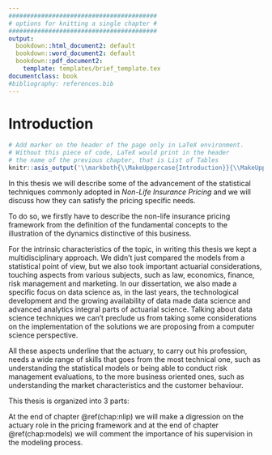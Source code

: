 ```yaml
---
#########################################
# options for knitting a single chapter #
#########################################
output:
  bookdown::html_document2: default
  bookdown::word_document2: default
  bookdown::pdf_document2:
    template: templates/brief_template.tex
documentclass: book
#bibliography: references.bib
---
```


# Introduction {-}


```r
# Add marker on the header of the page only in LaTeX environment.
# Without this piece of code, LaTeX would print in the header
# the name of the previous chapter, that is List of Tables
knitr::asis_output('\\markboth{\\MakeUppercase{Introduction}}{\\MakeUppercase{Introduction}}')
```


<!-- # Introduction -->

<!-- \adjustmtc  -->
<!-- For PDF output, we must include this LaTeX command after unnumbered headings, otherwise the numbers in the mini table of contents will be incorrect -->


In this thesis we will describe some of the advancement of the statistical techniques commonly adopted in _Non-Life Insurance Pricing_ and we will discuss how they can satisfy the pricing specific needs.

To do so, we firstly have to describe the non-life insurance pricing framework from the definition of the fundamental concepts <!--, such as how insurance contracts work and what risk modeling means, --> to the illustration of the dynamics distinctive of this business.

For the intrinsic characteristics of the topic, in writing this thesis we kept a multidisciplinary approach. We didn't just compared the models from a statistical point of view, but we also took important actuarial considerations, touching aspects from various subjects, such as law, economics, finance, risk management and marketing.
In our dissertation, we also made a specific focus on data science as, in the last years, the technological development and the growing availability of data made data science and advanced analytics integral parts of actuarial science. Talking about data science techniques we can't preclude us from taking some considerations on the implementation of the solutions we are proposing from a computer science perspective.

All these aspects underline that the actuary, to carry out his profession, needs a wide range of skills that goes from the most technical one, such as understanding the statistical models or being able to conduct risk management evaluations, to the more business oriented ones, such as understanding the market characteristics and the customer behaviour.

This thesis is organized into 3 parts:

\begin{itemize}[itemsep=2pt]
\item In chapter \@ref(chap:nlip) we will describe in general how the non-life insurance pricing works starting from the definition of insurance contract, developing the discussion around technical pricing and taking some considerations on price optimization;
\item In chapter \@ref(chap:models) we will illustrate some statistical techniques suitable for price modeling and we will comment how they fit the pricing needs; we will start from the Generalized Linear Model (GLM), that is the most employed model in technical pricing today, to then present some of its advancements;
\item In chapter \@ref(chap:practical-app) we will present a practical application on a real-world actuarial dataset of the models described in section \@ref(chap:models) and we will compare their performances.
\end{itemize}

At the end of chapter \@ref(chap:nlip) we will make a digression on the actuary role in the pricing framework and at the end of chapter \@ref(chap:models) we will comment the importance of his supervision in the modeling process.







